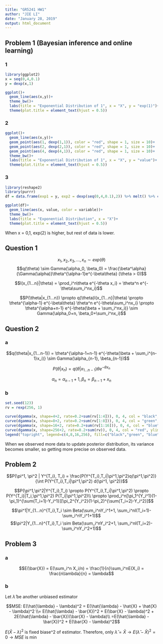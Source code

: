 ```yaml
---
title: "GR5241 HW1"
author: "JIE LI"
date: "January 28, 2019"
output: html_document
---
```


## Problem 1 (Bayesian inference and online learning)
### 1
```r
library(ggplot2)
x = seq(0,4,0.1)
y = dexp(x,1)

ggplot()+
  geom_line(aes(x,y))+
  theme_bw()+
  labs(title = "Exponential Distribution of 1", x = "X", y = "exp(1)")+
  theme(plot.title = element_text(hjust = 0.5))
```

### 2
```r
ggplot()+
  geom_line(aes(x,y))+
  geom_point(aes(1, dexp(1,1)), color = "red", shape = 1, size = 10)+
  geom_point(aes(2, dexp(2,1)), color = "red", shape = 1, size = 10)+
  geom_point(aes(4, dexp(4,1)), color = "red", shape = 1, size = 10)+
  theme_bw()+
  labs(title = "Exponential Distribution of 1", x = "X", y = "value")+
  theme(plot.title = element_text(hjust = 0.5))
```

### 3
```r
library(reshape2)
library(purrr)
df = data.frame(exp1 = y, exp2 = dexp(seq(0,4,0.1),2)) %>% melt() %>% cbind(x=rep(seq(0,4,0.1),2), .)

ggplot(df)+
  geom_line(aes(x, value, color = variable))+
  theme_bw()+
  labs(title = "Exponential Distribution", x = "X")+
  theme(plot.title = element_text(hjust = 0.5))
```

When x = 0,1, exp(2) is higher, but rest of data is lower.

## Question 1
$$x_1, x_2, x_3,..., x_n \sim exp(\theta)$$
$$q(\theta) \sim Gamma(\alpha_0, \beta_0) = \frac{\beta^\alpha}{\Gamma(\alpha)}\theta^{\alpha-1}e^{-\beta\theta} (\theta > 0)$$

$$l(x_{1...n}|\theta) = \prod_i^n\theta e^{-\theta x_i} = \theta^n e^{-\theta\sum_i^nx_i}$$

$$P(\theta|x_{1...n}) \propto q(\theta)l(x_{1...n}|\theta) \propto \theta^{\alpha-1}  e^{-\beta\theta} \theta^n e^{-\theta\sum_i^nx_i} \propto \theta^{\alpha+n-1} e^{-\theta(\beta + \sum_i^nx_i)} \sim Gamma(\alpha_0+n, \beta_0+\sum_i^nx_i)$$

## Question 2
### a
$$q(\theta|x_{1...n-1}) = \theta^{\alpha-1+n-1} e^{-\theta(\beta + \sum_i^{n-1}x_i)} \sim Gamma(\alpha_{n-1}, \beta_{n-1})$$

$$P(\theta|x_n) = q(\theta|x_{1...n-1}) \theta e^{-\theta x_n}$$

$$\alpha_n = \alpha_{n-1} + 1, \beta_n = \beta_{n-1} + x_n$$

### b
```r
set.seed(123)
rv = rexp(256, 1)

curve(dgamma(x, shape=4+2, rate=0.2+sum(rv[1:4])), 0, 4, col = "black", ylim = c(0,6), ylab = "density")
curve(dgamma(x, shape=8+2, rate=0.2+sum(rv[1:8])), 0, 4, col = "green", ylim = c(0,6), ylab = "density", lty = 2, add = T)
curve(dgamma(x, shape=16+2, rate=0.2+sum(rv[1:16])), 0, 4, col = "blue", ylim = c(0,6), ylab = "density", lty = 3, add = T)
curve(dgamma(x, shape=256+2, rate=0.2+sum(rv)), 0, 4, col = "red", ylim = c(0,6), ylab = "density", lty = 4, add = T)
legend("topright", legend=c(4,8,16,256), fill=c("black","green", "blue", "red"))
```

When we observed more data to update posterior distribution, its variance becomes smaller, so getting more precise on observed data.

## Problem 2
$$P(\pi^1, \pi^2 | Y^{T_i}, T_i) = \frac{P(Y^{T_i},T_i|\pi^1,\pi^2)q(\pi^1,\pi^2)}{\int P(Y^{T_i},T_i|\pi^1,\pi^2) d(\pi^1, \pi^2)}$$

$$P(\pi^1,\pi^2|Y^{T_i},T_i) \propto P(Y^{T_i},T_i|\pi^1,\pi^2) \propto P(Y^{T_i}|T_i,\pi^1,\pi^2) P(T_i|\pi^1,\pi^2)\\ \propto \prod_i^n[\pi_1^{Y_i^1}(1-\pi_1)^{\sum(T_i=1)-Y_i^1}][\pi_2^{Y_i^2}(1-\pi_2)^{\sum(T_i=2)-Y_i^2}]$$

$$\pi^1|Y_{1...n}^{T_i},T_i \sim Beta(\sum_i^nY_i^1+1, \sum_i^nI(T_i=1)-\sum_i^nY_i^1+1)$$
$$\pi^2|Y_{1...n}^{T_i},T_i \sim Beta(\sum_i^nY_i^2+1, \sum_i^nI(T_i=2)-\sum_i^nY_i^2+1)$$

## Problem 3
### a
$$E(\bar{X}) = E(\sum_i^n X_i/n) = \frac{1}{n}\sum_i^nE(X_i) = \frac{n\lambda}{n} = \lambda$$

### b
Let $\hat{\lambda}$ be another unbiased estimator

$$MSE: E(\hat{\lambda} - \lambda)^2 = E(\hat{\lambda} - \hat{X} + \hat{X} - \lambda)^2 \\= E(\hat{\lambda} - \bar{X})^2 + E(\bar{X} - \lambda)^2 + 2E(\hat{\lambda} - \bar{X})(\bar{X} - \lambda)\\
=E(\hat{\lambda} - \bar{X})^2 + E(\bar{X} - \lambda)^2$$

$E(\bar{X} - \lambda)^2$ is fixed biase^2 of estimator. Therefore, only $\hat{\lambda} = \bar{X} \rightarrow E(\hat{\lambda} - \bar{X})^2 = 0 \rightarrow MSE$ is min 




